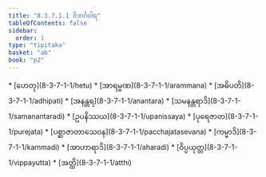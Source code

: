 ```yaml
---
title: "8.3.7.1.1 ဝိဘင်္ဂဝါရ"
tableOfContents: false
sidebar:
  order: 1
type: "tipitaka"
basket: "ab"
book: "p2"
---
```



<DynamicBreadcrumb />



<TableOfContents book="p2" section="8.3.7.1.1">
* [ဟေတု](8-3-7-1-1/hetu)
* [အာရမ္မဏ](8-3-7-1-1/arammana)
* [အဓိပတိ](8-3-7-1-1/adhipati)
* [အနန္တရ](8-3-7-1-1/anantara)
* [သမနန္တရာဒိ](8-3-7-1-1/samanantaradi)
* [ဥပနိဿယ](8-3-7-1-1/upanissaya)
* [ပုရေဇာတ](8-3-7-1-1/purejata)
* [ပစ္ဆာဇာတာသေဝန](8-3-7-1-1/pacchajatasevana)
* [ကမ္မာဒိ](8-3-7-1-1/kammadi)
* [အာဟာရာဒိ](8-3-7-1-1/aharadi)
* [ဝိပ္ပယုတ္တ](8-3-7-1-1/vippayutta)
* [အတ္ထိ](8-3-7-1-1/atthi)
</TableOfContents>